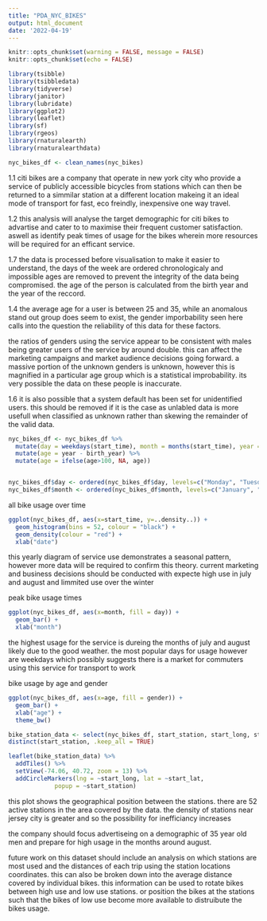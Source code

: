 ```yaml
---
title: "PDA_NYC_BIKES"
output: html_document
date: '2022-04-19'
---
```


```r
knitr::opts_chunk$set(warning = FALSE, message = FALSE) 
knitr::opts_chunk$set(echo = FALSE)
```

```r
library(tsibble)
library(tsibbledata)
library(tidyverse)
library(janitor)
library(lubridate)
library(ggplot2)
library(leaflet)
library(sf)
library(rgeos)
library(rnaturalearth)
library(rnaturalearthdata)
```


```r
nyc_bikes_df <- clean_names(nyc_bikes)
```

1.1
citi bikes are a company that operate in new york city who provide a service of publicly accessible bicycles from stations which can then be returned to a simmilar station at a different location makeing it an ideal mode of transport for fast, eco freindly, inexpensive one way travel.

1.2
this analysis will analyse the target demographic for citi bikes to advartise and cater to to maximise their frequent customer satisfaction.
aswell as identify peak times of usage for the bikes wherein more resources will be required for an efficant service.

1.7
the data is processed before visualisation to make it easier to understand, the days of the week are ordered chronologicaly and impossible ages are removed to prevent the integrity of the data being compromised. the age of the person is calculated from the birth year and the year of the reccord.

1.4
the average age for a user is between 25 and 35, while an anomalous stand out group does seem to exist, the gender imporbability seen here calls into the question the reliability of this data for these factors.

the ratios of genders using the service appear to be consistent with males being greater users of the service by around double.
this can affect the marketing campaigns and market audience decisions going forward.
a massive portion of the unknown genders is unknown, however this is magnified in a particular age group which is a statistical improbability.
its very possible the data on these people is inaccurate.

1.6
it is also possible that a system default has been set for unidentified users. this should be removed if it is the case as unlabled data is more usefull when classified as unknown rather than skewing the remainder of the valid data.

```r
nyc_bikes_df <- nyc_bikes_df %>%
  mutate(day = weekdays(start_time), month = months(start_time), year = year(start_time)) %>%
  mutate(age = year - birth_year) %>%
  mutate(age = ifelse(age>100, NA, age))


nyc_bikes_df$day <- ordered(nyc_bikes_df$day, levels=c("Monday", "Tuesday", "Wednesday", "Thursday", "Friday", "Saturday", "Sunday"))
nyc_bikes_df$month <- ordered(nyc_bikes_df$month, levels=c("January", "February", "March", "April", "May", "June", "July", "August", "September", "October", "November", "December"))

```


all bike usage over time

```r
ggplot(nyc_bikes_df, aes(x=start_time, y=..density..)) +
  geom_histogram(bins = 52, colour = "black") + 
  geom_density(colour = "red") +
  xlab("date")
```

this yearly diagram of service use demonstrates a seasonal pattern, however more data will be required to confirm this theory.
current marketing and business decisions should be conducted with expecte high use in july and august and limmited use over the winter




peak bike usage times

```r
ggplot(nyc_bikes_df, aes(x=month, fill = day)) +
  geom_bar() + 
  xlab("month")
```


the highest usage for the service is dureing the months of july and august likely due to the good weather.
the most popular days for usage however are weekdays which possibly suggests there is a market for commuters using this service for transport to work



bike usage by age and gender

```r
ggplot(nyc_bikes_df, aes(x=age, fill = gender)) +
  geom_bar() + 
  xlab("age") +
  theme_bw()
```






```r
bike_station_data <- select(nyc_bikes_df, start_station, start_long, start_lat) %>%
distinct(start_station, .keep_all = TRUE)

leaflet(bike_station_data) %>%
  addTiles() %>%
  setView(-74.06, 40.72, zoom = 13) %>%
  addCircleMarkers(lng = ~start_long, lat = ~start_lat, 
             popup = ~start_station)
```

this plot shows the geographical position between the stations.
there are 52 active stations in the area covered by the data.
the density of stations near jersey city is greater and so the possibility for inefficiancy increases

the company should focus advertiseing on a demographic of 35 year old men and prepare for high usage in the months around august.


future work on this dataset should include an analysis on which stations are most used and the distances of each trip using the station locations coordinates.
      this can also be broken down into the average distance covered by individual bikes. this information can be used to rotate bikes between high use and low use stations.
      or position the bikes at the stations such that the bikes of low use become more available to distruibute the bikes usage.

